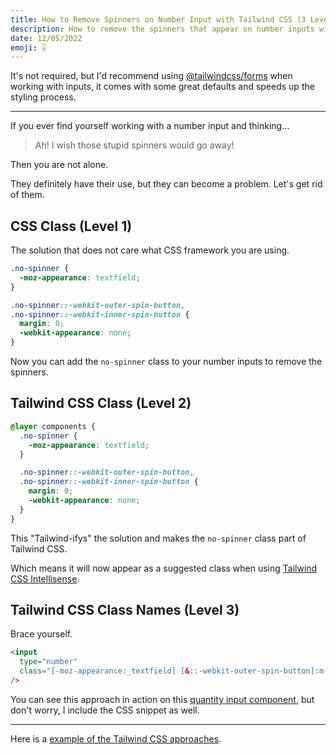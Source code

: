 ```yaml
---
title: How to Remove Spinners on Number Input with Tailwind CSS (3 Levels)
description: How to remove the spinners that appear on number inputs with Tailwind CSS.
date: 12/05/2022
emoji: 🎚️
---
```


It's not required, but I'd recommend using [@tailwindcss/forms](https://github.com/tailwindlabs/tailwindcss-forms) when working with inputs, it comes with some great defaults and speeds up the styling process.

---

If you ever find yourself working with a number input and thinking...

> Ah! I wish those stupid spinners would go away!

Then you are not alone.

They definitely have their use, but they can become a problem. Let's get rid of them.

## CSS Class (Level 1)

The solution that does not care what CSS framework you are using.

```css
.no-spinner {
  -moz-appearance: textfield;
}

.no-spinner::-webkit-outer-spin-button,
.no-spinner::-webkit-inner-spin-button {
  margin: 0;
  -webkit-appearance: none;
}
```

Now you can add the `no-spinner` class to your number inputs to remove the spinners.

## Tailwind CSS Class (Level 2)

```css
@layer components {
  .no-spinner {
    -moz-appearance: textfield;
  }

  .no-spinner::-webkit-outer-spin-button,
  .no-spinner::-webkit-inner-spin-button {
    margin: 0;
    -webkit-appearance: none;
  }
}
```

This "Tailwind-ifys" the solution and makes the `no-spinner` class part of Tailwind CSS.

Which means it will now appear as a suggested class when using [Tailwind CSS Intellisense](https://tailwindcss.com/docs/editor-setup#intelli-sense-for-vs-code).

## Tailwind CSS Class Names (Level 3)

Brace yourself.

```html
<input
  type="number"
  class="[-moz-appearance:_textfield] [&::-webkit-outer-spin-button]:m-0 [&::-webkit-outer-spin-button]:appearance-none [&::-webkit-inner-spin-button]:m-0 [&::-webkit-inner-spin-button]:appearance-none"
/>
```

You can see this approach in action on this [quantity input component](/components/ecommerce/quantity-inputs#component-2), but don't worry, I include the CSS snippet as well.

---

Here is a [example of the Tailwind CSS approaches](https://play.tailwindcss.com/NfSHSIY4fX).
